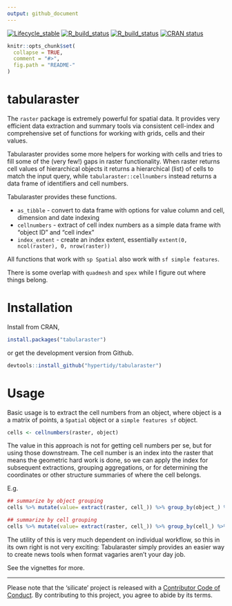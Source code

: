```yaml
---
output: github_document
---
```



<!-- README.md is generated from README.Rmd. Please edit that file -->

<!-- badges: start -->
[![Lifecycle_stable](https://img.shields.io/badge/lifecycle-stable-brightgreen.svg)](https://www.tidyverse.org/lifecycle/#stable)
[![R_build_status](https://github.com/hypertidy/tabularaster/workflows/R-CMD-check/badge.svg)](https://github.com/hypertidy/tabularaster/actions?query=workflow%3AR-CMD-check)
[![R_build_status](https://github.com/hypertidy/tabularaster/workflows/test-coverage/badge.svg)](https://github.com/hypertidy/tabularaster/actions)
[![CRAN status](https://www.r-pkg.org/badges/version/tabularaster)](https://CRAN.R-project.org/package=tabularaster)
<!-- badges: end -->

```r
knitr::opts_chunk$set(
  collapse = TRUE,
  comment = "#>",
  fig.path = "README-"
)
```

# tabularaster

The `raster` package is extremely powerful for spatial data. It provides very efficient data extraction and summary tools via consistent cell-index and comprehensive set of functions for working with grids, cells and their values. 

Tabularaster provides some more helpers for working with cells and tries to fill some of the (very few!) gaps in raster functionality. When raster returns cell values of hierarchical objects it returns a hierarchical (list) of cells to match the input query, while `tabularaster::cellnumbers` instead returns a data frame of identifiers and cell numbers. 

Tabularaster provides these functions. 

* `as_tibble` - convert to data frame with options for value column and cell, dimension and date indexing
* `cellnumbers` - extract of cell index numbers as a simple data frame with "object ID" and "cell index"
* `index_extent` - create an index extent, essentially `extent(0, ncol(raster), 0, nrow(raster))`

All functions that work with `sp Spatial` also work with `sf simple features`. 

There is some overlap with `quadmesh` and `spex` while I figure out where things belong. 

# Installation

Install from CRAN, 


```r
install.packages("tabularaster")
```

or get the development version from Github. 

```r
devtools::install_github("hypertidy/tabularaster")
```

# Usage

Basic usage is to extract the cell numbers from an object, where object is a a matrix of points, a `Spatial` object or a `simple features sf` object. 

```r
cells <- cellnumbers(raster, object)
```

The value in this approach is not for getting cell numbers per se, but for using those downstream. The cell number is an index into the raster that means the geometric hard work is done, so we can apply the index for subsequent extractions, grouping aggregations, or for determining the coordinates or other structure summaries of where the cell belongs. 

E.g. 

```r

## summarize by object grouping
cells %>% mutate(value= extract(raster, cell_)) %>% group_by(object_) %>% summarize(mean(value))

## summarize by cell grouping
cells %>% mutate(value= extract(raster, cell_)) %>% group_by(cell_) %>% summarize(mean(value))

```

The utility of this is very much dependent on individual workflow, so this in its own right is not very exciting: Tabularaster simply provides an easier way to create news tools when format vagaries aren't your day job. 


See the vignettes for more. 


---

Please note that the ‘silicate’ project is released with a [Contributor Code of Conduct](https://github.com/hypertidy/tabularaster/blob/master/CODE_OF_CONDUCT.md). By contributing to this project, you agree to abide by its terms.
